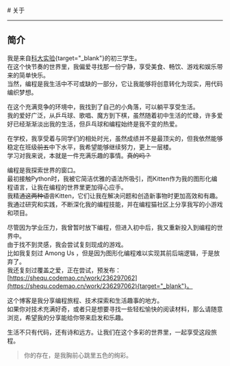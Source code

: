 
<BaseLayout title="About">
  <BaseCard title="About">
# 关于

---

## 简介

我是来自[科大实验](http://www.dzkdsyzx.com/){target="_blank"}的初三学生。  
在这个快节奏的世界里，我偏爱寻找那一份宁静，享受美食、畅饮、游戏和娱乐带来的简单快乐。  
当然，编程是我生活中不可或缺的一部分，它让我能够将创意转化为现实，用代码编织梦想。  

在这个充满竞争的环境中，我找到了自己的小角落，可以躺平享受生活。  
我的爱好广泛，从乒乓球、歌唱、魔方到下棋，虽然随着初中生活的忙碌，许多爱好已经渐渐淡出我的生活，但乒乓球和编程始终是我不变的热爱。

在学校，我享受着与同学们的相处时光，虽然成绩并不是最顶尖的，但我依然能够稳定在班级~~前五~~中下水平，我希望能够继续努力，更上一层楼。  
学习对我来说，本就是一件充满乐趣的事情。~~真的吗？~~  

编程是我探索世界的窗口。  
最初接触Python时，我被它简洁优雅的语法所吸引，而Kitten作为我的图形化编程语言，让我在编程的世界里更加得心应手。  
我精通~~这两种语言~~Kitten，它们让我在解决问题和创造新事物时更加高效和有趣。  
我通过研究和实践，不断深化我的编程技能，并在编程猫社区上分享我写的小游戏和项目。  

尽管因为学业压力，我曾暂时放下编程，但进入初中后，我又重新投入到编程的世界中。  
由于找不到灵感，我会尝试复刻现成的游戏。  
比如我复刻过 Among Us ，但是因为图形化编程难以实现其前后端逻辑，于是放弃了。  
我还复刻过覆盖之爱，正在尝试，预发布：[https://shequ.codemao.cn/work/236297062](https://shequ.codemao.cn/work/236297062){target="_blank"}。  

这个博客是我分享编程旅程、技术探索和生活趣事的地方。  
如果你对技术充满好奇，或者只是想要寻找一些轻松愉快的阅读材料，那么请随意浏览，希望我的分享能给你带来启发和乐趣。

生活不只有代码，还有诗和远方。让我们在这个多彩的世界里，一起享受这段旅程。  

> 你的存在，是我胸前心跳里五色的绚彩。  

  </BaseCard>
</BaseLayout>
